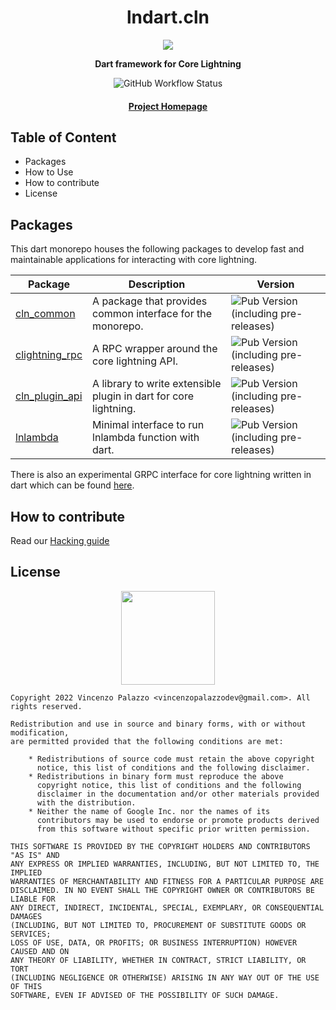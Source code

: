 <div align="center">
  <h1>lndart.cln</h1>

  <img src="https://github.com/dart-lightning/icons/raw/main/main/res/mipmap-xxxhdpi/ic_launcher.png" />

  <p>
    <strong> Dart framework for Core Lightning </strong>
  </p>

  <p>
   <img alt="GitHub Workflow Status" src="https://img.shields.io/github/workflow/status/dart-lightning/clightning.dart/Sanity%20Check?style=flat-square"/>
  </p>

  <h4>
    <a href="https://github.com/dart-lightning">Project Homepage</a>
  </h4>
</div>

## Table of Content

- Packages
- How to Use
- How to contribute
- License

## Packages

This dart monorepo houses the following packages to develop fast and maintainable applications for interacting with core lightning.

| Package        | Description                                                     | Version    |
|----------------|-----------------------------------------------------------------|------------|
| [cln_common](packages/cln_common)     | A package that provides common interface for the monorepo.      | ![Pub Version (including pre-releases)](https://img.shields.io/pub/v/cln_common?include_prereleases&style=flat-square) |
| [clightning_rpc](packages/rpc) | A RPC wrapper around the core lightning API.                    | ![Pub Version (including pre-releases)](https://img.shields.io/pub/v/clightning_rpc?include_prereleases&style=flat-square) |
| [cln_plugin_api](packages/cln_plugin)     | A library to write extensible plugin in dart for core lightning. | ![Pub Version (including pre-releases)](https://img.shields.io/pub/v/cln_plugin_api?include_prereleases&style=flat-square) |
| [lnlambda](packages/lnlambda)     | Minimal interface to run lnlambda function with dart. | ![Pub Version (including pre-releases)](https://img.shields.io/pub/v/lnlambda?include_prereleases&style=flat-square) |

There is also an experimental GRPC interface for core lightning written in dart which can be found [here](https://github.com/dart-lightning/lndart.cln_grpc).
## How to contribute

Read our [Hacking guide](https://docs.page/dart-lightning/lndart.clightning/dev/MAINTAINERS)

## License

<div align="center">
  <img src="https://opensource.org/files/osi_keyhole_300X300_90ppi_0.png" width="150" height="150"/>
</div>

```
Copyright 2022 Vincenzo Palazzo <vincenzopalazzodev@gmail.com>. All rights reserved.

Redistribution and use in source and binary forms, with or without modification,
are permitted provided that the following conditions are met:

    * Redistributions of source code must retain the above copyright
      notice, this list of conditions and the following disclaimer.
    * Redistributions in binary form must reproduce the above
      copyright notice, this list of conditions and the following
      disclaimer in the documentation and/or other materials provided
      with the distribution.
    * Neither the name of Google Inc. nor the names of its
      contributors may be used to endorse or promote products derived
      from this software without specific prior written permission.

THIS SOFTWARE IS PROVIDED BY THE COPYRIGHT HOLDERS AND CONTRIBUTORS "AS IS" AND
ANY EXPRESS OR IMPLIED WARRANTIES, INCLUDING, BUT NOT LIMITED TO, THE IMPLIED
WARRANTIES OF MERCHANTABILITY AND FITNESS FOR A PARTICULAR PURPOSE ARE
DISCLAIMED. IN NO EVENT SHALL THE COPYRIGHT OWNER OR CONTRIBUTORS BE LIABLE FOR
ANY DIRECT, INDIRECT, INCIDENTAL, SPECIAL, EXEMPLARY, OR CONSEQUENTIAL DAMAGES
(INCLUDING, BUT NOT LIMITED TO, PROCUREMENT OF SUBSTITUTE GOODS OR SERVICES;
LOSS OF USE, DATA, OR PROFITS; OR BUSINESS INTERRUPTION) HOWEVER CAUSED AND ON
ANY THEORY OF LIABILITY, WHETHER IN CONTRACT, STRICT LIABILITY, OR TORT
(INCLUDING NEGLIGENCE OR OTHERWISE) ARISING IN ANY WAY OUT OF THE USE OF THIS
SOFTWARE, EVEN IF ADVISED OF THE POSSIBILITY OF SUCH DAMAGE.
